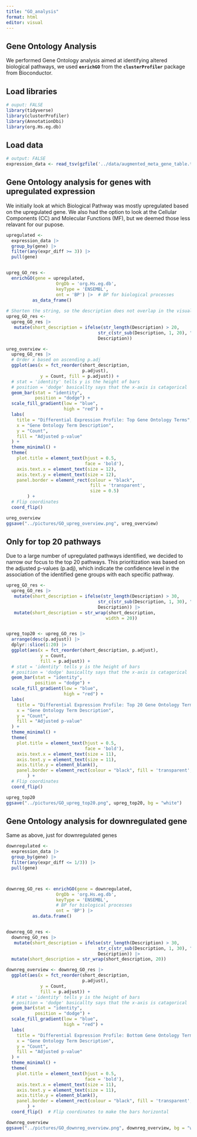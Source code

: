```yaml
---
title: "GO_analysis"
format: html
editor: visual
---
```


## Gene Ontology Analysis

We performed Gene Ontology analysis aimed at identifying altered biological pathways, we used **`enrichGO`** from the **`clusterProfiler`** package from Bioconductor.

## Load libraries

```r
# ouput: FALSE
library(tidyverse)
library(clusterProfiler)
library(AnnotationDbi)
library(org.Hs.eg.db)
```

## Load data

```r
# output: FALSE
expression_data <- read_tsv(gzfile('../data/augmented_meta_gene_table.tsv.gz'))
```

## Gene Ontology analysis for genes with upregulated expression

We initially look at which Biological Pathway was mostly upregulated based on the upregulated gene. We also had the option to look at the Cellular Components (CC) and Molecular Functions (MF), but we deemed those less relavant for our pupose.

```r
upregulated <- 
  expression_data |> 
  group_by(gene) |> 
  filter(any(expr_diff >= 3)) |> 
  pull(gene) 


upreg_GO_res <- 
  enrichGO(gene = upregulated,
                   OrgDb = 'org.Hs.eg.db',
                   keyType = 'ENSEMBL',
                   ont = 'BP') |>  # BP for biological processes
          as_data_frame()
          
# Shorten the string, so the description does not overlap in the visualisation
upreg_GO_res <- 
  upreg_GO_res |> 
   mutate(short_description = ifelse(str_length(Description) > 20,
                                   str_c(str_sub(Description, 1, 20), "...", ""),
                                   Description))  
```

```r

ureg_overview <- 
  upreg_GO_res |> 
  # Order x based on ascending p.adj
  ggplot(aes(x = fct_reorder(short_description, 
                             p.adjust), 
             y = Count, fill = p.adjust)) + 
  # stat = 'identity' tells y is the height of bars
  # position = 'dodge' basicallty says that the x-axis is catagorical
  geom_bar(stat = "identity", 
           position = "dodge") +
  scale_fill_gradient(low = "blue", 
                      high = "red") +  
  labs(
    title = "Differential Expression Profile: Top Gene Ontology Terms",
    x = "Gene Ontology Term Description", 
    y = "Count",
    fill = "Adjusted p-value"
  ) +
  theme_minimal() +
  theme(
    plot.title = element_text(hjust = 0.5,
                              face = 'bold'),
    axis.text.x = element_text(size = 12),
    axis.text.y = element_text(size = 12),
    panel.border = element_rect(colour = "black", 
                                fill = 'transparent',
                                size = 0.5) 
        ) +
  # Flip coordinates
  coord_flip()  

ureg_overview 
ggsave("../pictures/GO_upreg_overview.png", ureg_overview)
```

## Only for top 20 pathways

Due to a large number of upregulated pathways identified, we decided to narrow our focus to the top 20 pathways. This prioritization was based on the adjusted p-values (p.adj), which indicate the confidence level in the association of the identified gene groups with each specific pathway.

```r


upreg_GO_res <- 
  upreg_GO_res |> 
   mutate(short_description = ifelse(str_length(Description) > 30,
                                   str_c(str_sub(Description, 1, 30), "..."),
                                   Description)) |>    
   mutate(short_description = str_wrap(short_description, 
                                      width = 20)) 


upreg_top20 <- upreg_GO_res |> 
  arrange(desc(p.adjust)) |>
  dplyr::slice(1:20) |> 
  ggplot(aes(x = fct_reorder(short_description, p.adjust), 
             y = Count, 
             fill = p.adjust)) +  
  # stat = 'identity' tells y is the height of bars
  # position = 'dodge' basicallty says that the x-axis is catagorical
  geom_bar(stat = "identity", 
           position = "dodge") +
  scale_fill_gradient(low = "blue", 
                      high = "red") +  
  labs(
    title = "Differential Expression Profile: Top 20 Gene Ontology Terms",
    x = "Gene Ontology Term Description", 
    y = "Count",
    fill = "Adjusted p-value"
  ) +
  theme_minimal() +
  theme(
    plot.title = element_text(hjust = 0.5,
                              face = 'bold'),
    axis.text.x = element_text(size = 11),
    axis.text.y = element_text(size = 11),
    axis.title.y = element_blank(),
    panel.border = element_rect(colour = "black", fill = 'transparent',size = 0.5) 
        ) +
  # Flip coordinates
  coord_flip()  

upreg_top20
ggsave("../pictures/GO_upreg_top20.png", upreg_top20, bg = "white")
```

## Gene Ontology analysis for downregulated gene

Same as above, just for downregulated genes

```r
downregulated <- 
  expression_data |> 
  group_by(gene) |> 
  filter(any(expr_diff <= 1/3)) |> 
  pull(gene) 



downreg_GO_res <- enrichGO(gene = downregulated,
                   OrgDb = 'org.Hs.eg.db',
                   keyType = 'ENSEMBL',
                   # BP for biological processes
                   ont = 'BP') |>  
          as.data.frame()


downreg_GO_res <- 
  downreg_GO_res |> 
   mutate(short_description = ifelse(str_length(Description) > 30,
                                   str_c(str_sub(Description, 1, 30), "...", ""),
                                   Description)) |> 
  mutate(short_description = str_wrap(short_description, 20))  
```

```r


downreg_overview <- downreg_GO_res |> 
  ggplot(aes(x = fct_reorder(short_description, 
                             p.adjust), 
             y = Count, 
             fill = p.adjust)) +  
  # stat = 'identity' tells y is the height of bars
  # position = 'dodge' basicallty says that the x-axis is catagorical
  geom_bar(stat = "identity", 
           position = "dodge") +
  scale_fill_gradient(low = "blue", 
                      high = "red") +  
  labs(
    title = "Differential Expression Profile: Bottom Gene Ontology Terms",
    x = "Gene Ontology Term Description", 
    y = "Count",
    fill = "Adjusted p-value"
  ) +
  theme_minimal() +
  theme(
    plot.title = element_text(hjust = 0.5,
                              face = 'bold'),
    axis.text.x = element_text(size = 11),
    axis.text.y = element_text(size = 11),
    axis.title.y = element_blank(),
    panel.border = element_rect(colour = "black", fill = 'transparent',size = 0.5) 
        ) +
  coord_flip()  # Flip coordinates to make the bars horizontal

downreg_overview
ggsave("../pictures/GO_downreg_overview.png", downreg_overview, bg = "white")
```
